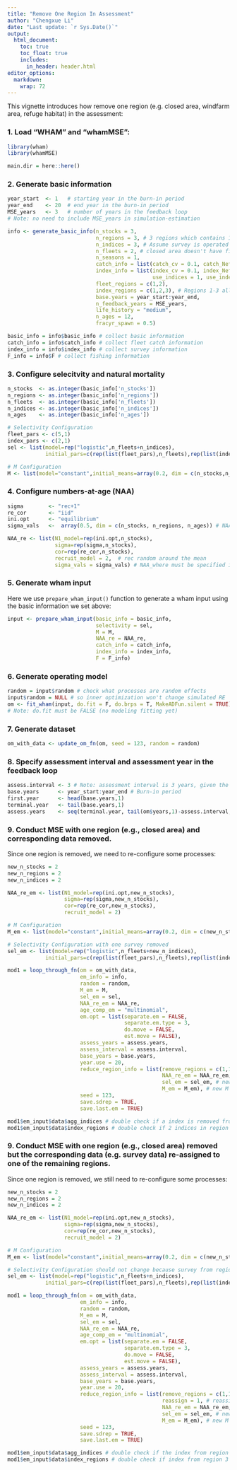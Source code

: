 ```yaml
---
title: "Remove One Region In Assessment"
author: "Chengxue Li"
date: "Last update: `r Sys.Date()`"
output: 
  html_document:
    toc: true
    toc_float: true
    includes:
      in_header: header.html
editor_options: 
  markdown: 
    wrap: 72
---
```


This vignette introduces how remove one region (e.g. closed area, windfarm area, refuge habitat) in the assessment:

### 1. Load "WHAM" and "whamMSE":

```r
library(wham)
library(whamMSE)

main.dir = here::here()
```

### 2. Generate basic information

```r

year_start  <- 1   # starting year in the burn-in period
year_end    <- 20  # end year in the burn-in period
MSE_years   <- 3   # number of years in the feedback loop
# Note: no need to include MSE_years in simulation-estimation 

info <- generate_basic_info(n_stocks = 3,
                            n_regions = 3, # 3 regions which contains 1 closed area
                            n_indices = 3, # Assume survey is operated in closed area
                            n_fleets = 2, # closed area doesn't have fishery
                            n_seasons = 1,
                            catch_info = list(catch_cv = 0.1, catch_Neff = 100, use_agg_catch = 1, use_catch_paa = 1),
                            index_info = list(index_cv = 0.1, index_Neff = 100, fracyr_indices = 0.5, q = 0.2,
                                              use_indices = 1, use_index_paa = 1, units_indices = 2, units_index_paa = 2),
                            fleet_regions = c(1,2),
                            index_regions = c(1,2,3), # Regions 1-3 all have survey
                            base.years = year_start:year_end,
                            n_feedback_years = MSE_years,
                            life_history = "medium",
                            n_ages = 12,
                            fracyr_spawn = 0.5) 

basic_info = info$basic_info # collect basic information
catch_info = info$catch_info # collect fleet catch information
index_info = info$index_info # collect survey information
F_info = info$F # collect fishing information

```

### 3. Configure selecitvity and natural mortality

```r
n_stocks  <- as.integer(basic_info['n_stocks'])
n_regions <- as.integer(basic_info['n_regions'])
n_fleets  <- as.integer(basic_info['n_fleets'])
n_indices <- as.integer(basic_info['n_indices'])
n_ages    <- as.integer(basic_info['n_ages'])

# Selectivity Configuration
fleet_pars <- c(5,1)
index_pars <- c(2,1)
sel <- list(model=rep("logistic",n_fleets+n_indices),
            initial_pars=c(rep(list(fleet_pars),n_fleets),rep(list(index_pars),n_indices)))

# M Configuration
M <- list(model="constant",initial_means=array(0.2, dim = c(n_stocks,n_regions,n_ages)))
```

### 4. Configure numbers-at-age (NAA)

```r
sigma        <- "rec+1"
re_cor       <- "iid"
ini.opt      <- "equilibrium" 
sigma_vals   <-  array(0.5, dim = c(n_stocks, n_regions, n_ages)) # NAA sigma

NAA_re <- list(N1_model=rep(ini.opt,n_stocks),
               sigma=rep(sigma,n_stocks),
               cor=rep(re_cor,n_stocks),
               recruit_model = 2,  # rec random around the mean
               sigma_vals = sigma_vals) # NAA_where must be specified in basic_info!
```

### 5. Generate wham input

Here we use `prepare_wham_input()` function to generate a wham input
using the basic information we set above:

```r
input <- prepare_wham_input(basic_info = basic_info, 
                            selectivity = sel, 
                            M = M, 
                            NAA_re = NAA_re, 
                            catch_info = catch_info, 
                            index_info = index_info, 
                            F = F_info)
```

### 6. Generate operating model

```r
random = input$random # check what processes are random effects
input$random = NULL # so inner optimization won't change simulated RE
om <- fit_wham(input, do.fit = F, do.brps = T, MakeADFun.silent = TRUE)
# Note: do.fit must be FALSE (no modeling fitting yet)
```

### 7. Generate dataset

```r
om_with_data <- update_om_fn(om, seed = 123, random = random)
```

### 8. Specify assessment interval and assessment year in the feedback loop

```r
assess.interval <- 3 # Note: assessment interval is 3 years, given the feedback period is 3 years, there will be only 1 assessment
base.years      <- year_start:year_end # Burn-in period
first.year      <- head(base.years,1)
terminal.year   <- tail(base.years,1)
assess.years    <- seq(terminal.year, tail(om$years,1)-assess.interval,by = assess.interval)
```

### 9. Conduct MSE with one region (e.g., closed area) and corresponding data removed. 

Since one region is removed, we need to re-configure some processes:

```r
new_n_stocks = 2
new_n_regions = 2
new_n_indices = 2

NAA_re_em <- list(N1_model=rep(ini.opt,new_n_stocks),
                  sigma=rep(sigma,new_n_stocks),
                  cor=rep(re_cor,new_n_stocks),
                  recruit_model = 2) 

# M Configuration
M_em <- list(model="constant",initial_means=array(0.2, dim = c(new_n_stocks,new_n_regions,n_ages)))

# Selectivity Configuration with one survey removed
sel_em <- list(model=rep("logistic",n_fleets+new_n_indices),
            initial_pars=c(rep(list(fleet_pars),n_fleets),rep(list(index_pars),new_n_indices)))

mod1 = loop_through_fn(om = om_with_data,
                       em_info = info, 
                       random = random,
                       M_em = M, 
                       sel_em = sel,
                       NAA_re_em = NAA_re,
                       age_comp_em = "multinomial",
                       em.opt = list(separate.em = FALSE, 
                                     separate.em.type = 3, 
                                     do.move = FALSE, 
                                     est.move = FALSE),
                       assess_years = assess.years, 
                       assess_interval = assess.interval, 
                       base_years = base.years,
                       year.use = 20,
                       reduce_region_info = list(remove_regions = c(1,1,0), # remove the 3rd region
                                                 NAA_re_em = NAA_re_em, # new NAA configuration
                                                 sel_em = sel_em, # new selectivity configuration
                                                 M_em = M_em), # new M configuration
                       seed = 123,
                       save.sdrep = TRUE,
                       save.last.em = TRUE)

mod1$em_input$data$agg_indices # double check if a index is removed from the EM
mod1$em_input$data$index_regions # double check if 2 indices in region 1 and 2

```


### 9. Conduct MSE with one region (e.g., closed area) removed but the corresponding data (e.g. survey data) re-assigned to one of the remaining regions. 

Since one region is removed, we still need to re-configure some processes:
```r
new_n_stocks = 2
new_n_regions = 2
new_n_indices = 2

NAA_re_em <- list(N1_model=rep(ini.opt,new_n_stocks),
                  sigma=rep(sigma,new_n_stocks),
                  cor=rep(re_cor,new_n_stocks),
                  recruit_model = 2) 

# M Configuration
M_em <- list(model="constant",initial_means=array(0.2, dim = c(new_n_stocks,new_n_regions,n_ages)))

# Selectivity Configuration should not change because survey from region 3 is re-assigned to region 1
sel_em <- list(model=rep("logistic",n_fleets+n_indices), 
            initial_pars=c(rep(list(fleet_pars),n_fleets),rep(list(index_pars),n_indices)))

mod1 = loop_through_fn(om = om_with_data,
                       em_info = info, 
                       random = random,
                       M_em = M, 
                       sel_em = sel,
                       NAA_re_em = NAA_re,
                       age_comp_em = "multinomial",
                       em.opt = list(separate.em = FALSE, 
                                     separate.em.type = 3, 
                                     do.move = FALSE, 
                                     est.move = FALSE),
                       assess_years = assess.years, 
                       assess_interval = assess.interval, 
                       base_years = base.years,
                       year.use = 20,
                       reduce_region_info = list(remove_regions = c(1,1,0), # remove the 3rd region
                                                 reassign = 1, # reassign survey data to region 1
                                                 NAA_re_em = NAA_re_em, # new NAA configuration
                                                 sel_em = sel_em, # new selectivity configuration
                                                 M_em = M_em), # new M configuration
                       seed = 123,
                       save.sdrep = TRUE,
                       save.last.em = TRUE)

mod1$em_input$data$agg_indices # double check if the index from region 3 is kept
mod1$em_input$data$index_regions # double check if index from region 3 is reassigned to region 1

```
